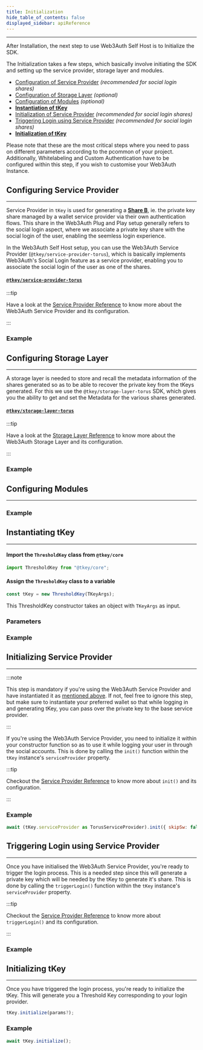 ```yaml
---
title: Initialization
hide_table_of_contents: false
displayed_sidebar: apiReference
---
```


---



After Installation, the next step to use Web3Auth Self Host is to Initialize the SDK.

The Initialization takes a few steps, which basically involve initiating the SDK and setting up the service provider, storage layer and modules.

- [Configuration of Service Provider](#configuring-service-provider) _(recommended for social login shares)_
- [Configuration of Storage Layer](#configuring-storage-layer) _(optional)_
- [Configuration of Modules](#configuring-modules) _(optional)_
- **[Instantiation of tKey](#instantiating-tkey)**
- [Initialization of Service Provider](#initializing-service-provider) _(recommended for social login shares)_
- [Triggering Login using Service Provider](#triggering-login-using-service-provider) _(recommended for social login shares)_
- **[Initialization of tKey](#initializing-tkey)**

Please note that these are the most critical steps where you need to pass on different parameters according to the pcommon of your project.
Additionally, Whitelabeling and Custom Authentication have to be configured within this step, if you wish to customise your Web3Auth Instance.

## Configuring Service Provider

---

Service Provider in `tKey` is used for generating a [**Share B**](./introduction), ie. the private key share managed by a wallet service provider via
their own authentication flows. This share in the Web3Auth Plug and Play setup generally refers to the social login aspect, where we associate a
private key share with the social login of the user, enabling the seemless login experience.

In the Web3Auth Self Host setup, you can use the Web3Auth Service Provider (`@tkey/service-provider-torus`), which is basically implements Web3Auth's
Social Login feature as a service provider, enabling you to associate the social login of the user as one of the shares.

#### [`@tkey/service-provider-torus`](https://npmjs.com/package/@tkey/service-provider-torus)

:::tip

Have a look at the [Service Provider Reference](./service-provider) to know more about the Web3Auth Service Provider and its configuration.

:::

### Example

<ServiceProviderExample />

## Configuring Storage Layer

---

A storage layer is needed to store and recall the metadata information of the shares generated so as to be able to recover the private key from the
tKeys generated. For this we use the `@tkey/storage-layer-torus` SDK, which gives you the ability to get and set the Metadata for the various shares
generated.

#### [`@tkey/storage-layer-torus`](./installation#tkeystorage-layer-torus)

:::tip

Have a look at the [Storage Layer Reference](./storage-layer) to know more about the Web3Auth Storage Layer and its configuration.

:::

### Example

<StorageLayerExample />

## Configuring Modules

---

<ModulesDescription />

### Example

<ModulesExample />

## Instantiating tKey

---

#### Import the `ThresholdKey` class from `@tkey/core`

```javascript
import ThresholdKey from "@tkey/core";
```

#### Assign the `ThresholdKey` class to a variable

```javascript
const tKey = new ThresholdKey(TKeyArgs);
```

This ThresholdKey constructor takes an object with `TKeyArgs` as input.

### Parameters

<TKeyArgs />

### Example

<TKeyInstanceExample />

## Initializing Service Provider

---

:::note

This step is mandatory if you're using the Web3Auth Service Provider and have instantiated it as [mentioned above](#torus-service-provider). If not,
feel free to ignore this step, but make sure to instantiate your preferred wallet so that while logging in and generating tKey, you can pass over the
private key to the base service provider.

:::

If you're using the Web3Auth Service Provider, you need to initialize it within your constructor function so as to use it while logging your user in
through the social accounts. This is done by calling the `init()` function within the `tKey` instance's `serviceProvider` property.

:::tip

Checkout the [Service Provider Reference](./service-provider#initialization-1) to know more about `init()` and its configuration.

:::

### Example

```js
await (tKey.serviceProvider as TorusServiceProvider).init({ skipSw: false });
```

## Triggering Login using Service Provider

---

Once you have initialised the Web3Auth Service Provider, you're ready to trigger the login process. This is a needed step since this will generate a
private key which will be needed by the tKey to generate it's share. This is done by calling the `triggerLogin()` function within the `tKey`
instance's `serviceProvider` property.

:::tip

Checkout the [Service Provider Reference](./service-provider#triggering-login) to know more about `triggerLogin()` and its configuration.

:::

### Example

<TriggerLoginExample />

## Initializing tKey

---

Once you have triggered the login process, you're ready to initialize the tKey. This will generate you a Threshold Key corresponding to your login
provider.

```ts
tKey.initialize(params?);
```

<TkeyInitParams />

### Example

```js
await tKey.initialize();
```
